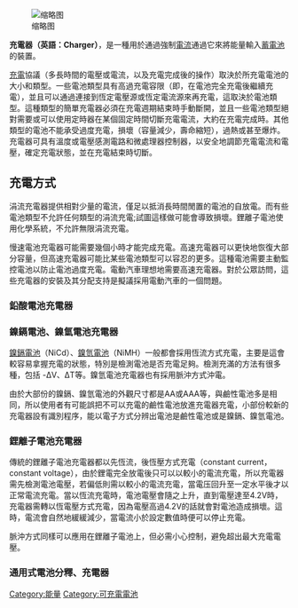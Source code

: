 {{Other uses|適配器}}

[[File:Crystal_energy.svg|缩略图]]

'''充電器（英語：Charger）'''，是一種用於通過強制[[電流|電流]]通過它來將能量輸入[[蓄電池|蓄電池]]的裝置。

[[充電|充電]]協議（多長時間的電壓或電流，以及充電完成後的操作）取決於所充電電池的大小和類型。一些電池類型具有高過充電容限（即，在電池完全充電後繼續充電），並且可以通過連接到恆定電壓源或恆定電流源來再充電，這取決於電池類型。這種類型的簡單充電器必須在充電週期結束時手動斷開，並且一些電池類型絕對需要或可以使用定時器在某個固定時間切斷充電電流，大約在充電完成時。其他類型的電池不能承受過度充電，損壞（容量減少，壽命縮短），過熱或甚至爆炸。充電器可具有溫度或電壓感測電路和微處理器控制器，以安全地調節充電電流和電壓，確定充電狀態，並在充電結束時切斷。

== 充電方式 ==
涓流充電器提供相對少量的電流，僅足以抵消長時間閒置的電池的自放電。而有些電池類型不允許任何類型的涓流充電;試圖這樣做可能會導致損壞。鋰離子電池使用化學系統，不允許無限涓流充電。

慢速電池充電器可能需要幾個小時才能完成充電。高速充電器可以更快地恢復大部分容量，但高速充電器可能比某些電池類型可以容忍的更多。這種電池需要主動監控電池以防止電池過度充電。電動汽車理想地需要高速充電器。對於公眾訪問，這些充電器的安裝及其分配支持是擬議採用電動汽車的一個問題。

=== 鉛酸電池充電器 ===
{{空章節|time=2021-05-03T02:12:57+00:00|section=}}
=== 鎳鎘電池、鎳氫電池充電器 ===
[[鎳鎘電池|鎳鎘電池]]（NiCd）、[[鎳氫電池|鎳氫電池]]（NiMH）一般都會採用恆流方式充電，主要是這會較容易拿握充電的狀態，特別是檢測電池是否充電足夠。檢測充滿的方法有很多種，包括 -ΔV、ΔT等。鎳氫電池充電器也有採用脈沖方式沖電。

由於大部份的鎳鎘、鎳氫電池的外觀尺寸都是AA或AAA等，與鹼性電池多是相同，所以使用者有可能誤把不可以充電的鹼性電池放進充電器充電，小部份較新的充電器設有識別程序，能以電子方式分辨出電池是鹼性電池或是鎳鎘、鎳氫電池。

=== 鋰離子電池充電器 ===
傳統的鋰離子電池充電器都以先恆流，後恆壓方式充電（constant current，constant voltage），由於鋰電完全放電後只可以以較小的電流充電，所以充電器需先檢測電池電壓，若偏低則需以較小的電流充電，當電压回升至一定水平後才以正常電流充電。當以恆流充電時，電池電壓會隨之上升，直到電壓達至4.2V時，充電器需轉以恆電壓方式充電，因為電壓高過4.2V的話就會對電池造成損壞。這時，電流會自然地緩緩減少，當電流小於設定數值時便可以停止充電。

脈沖方式同樣可以應用在鋰離子電池上，但必需小心控制，避免超出最大充電電壓。
=== 通用式電池分釋、充電器 ===
{{空章節|time=2021-05-03T02:12:57+00:00|section=}}

[[Category:能量|Category:能量]]
[[Category:可充電電池|Category:可充電電池]]